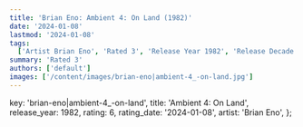 ```yaml
---
title: 'Brian Eno: Ambient 4: On Land (1982)'
date: '2024-01-08'
lastmod: '2024-01-08'
tags:
  ['Artist Brian Eno', 'Rated 3', 'Release Year 1982', 'Release Decade 1980']
summary: 'Rated 3'
authors: ['default']
images: ['/content/images/brian-eno|ambient-4_-on-land.jpg']
---
```


  key: 'brian-eno|ambient-4_-on-land',
  title: 'Ambient 4: On Land',
  release_year: 1982,
  rating: 6,
  rating_date: '2024-01-08',
  artist: 'Brian Eno',
};

<MusicRating data={data} />
